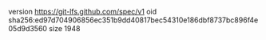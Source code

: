 version https://git-lfs.github.com/spec/v1
oid sha256:ed97d704906856ec351b9dd40817bec54310e186dbf8737bc896f4e05d9d3560
size 1948

